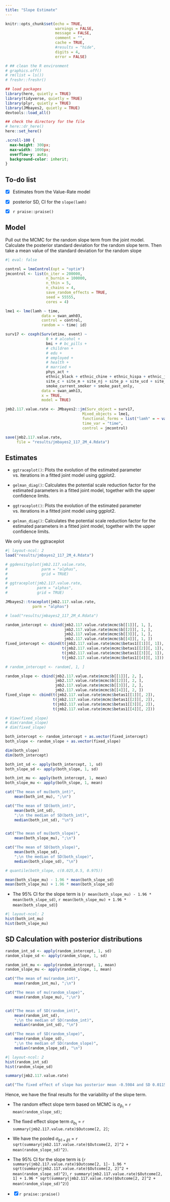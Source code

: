 ```yaml
---
title: "Slope Estimate"
---
```


```r
knitr::opts_chunk$set(echo = TRUE,
                      warnings = FALSE,
                      message = FALSE,
                      comment = "",
                      cache = TRUE,
                      #results = "hide",
                      digits = 4,
                      error = FALSE)

# ## clean the R environment
# graphics.off()
# rm(list = ls())
# freshr::freshr()

## load packages
library(here, quietly = TRUE)
library(tidyverse, quietly = TRUE)
library(plyr, quietly = TRUE)
library(JMbayes2, quietly = TRUE)
devtools::load_all()

## check the directory for the file
# here::dr_here()
here::set_here()

```

```css
.scroll-100 {
  max-height: 300px;
  max-width: 1000px;
  overflow-y: auto;
  background-color: inherit;
}
```

## To-do list

-   [x] Estimates from the Value-Rate model

-   [x] posterior SD, CI for the `slope(lamh)`

-   [x] `r praise::praise()`

## Model

Pull out the MCMC for the random slope term from the joint model. Calculate the posterior standard deviation for the random slope term. Then take a mean value of the standard deviation for the random slope

```r
#| eval: false

control = lmeControl(opt = "optim")
jmcontrol <- list(n_iter = 200000, 
                  n_burnin = 100000, 
                  n_thin = 5,
                  n_chains = 4,
                  save_random_effects = TRUE,
                  seed = 55555,
                  cores = 4)

lme1 <- lme(lamh ~ time,
                data = swan_amh03,
                control = control,
                random = ~ time| id)

surv17 <- coxph(Surv(etime, event) ~ 
                  0 + # alcohol +
                  bmi + # bc_pills + 
                  # children +
                  # edu + 
                  # employed +
                  # health +
                  # married + 
                  phys_act + 
                  ethnic_black + ethnic_chine + ethnic_hispa + ethnic_japan + 
                  site_c + site_m + site_nj + site_p + site_ucd + site_ucla + 
                  smoke_current_smoker + smoke_past_only,
                data = swan_amh13, 
                x = TRUE,
                model = TRUE)

jmb2.117.value.rate <- JMbayes2::jm(Surv_object = surv17,
                                  Mixed_objects = lme1, 
                                  functional_forms = list("lamh" = ~ value(lamh) + slope(lamh)),
                                  time_var = "time",
                                  control = jmcontrol) 

save(jmb2.117.value.rate,
     file = "results/jmbayes2_117_2M_4.Rdata")

```

## Estimates

-   `ggtraceplot()`: Plots the evolution of the estimated parameter vs. iterations in a fitted joint model using ggplot2.

-   `gelman_diag()`: Calculates the potential scale reduction factor for the estimated parameters in a fitted joint model, together with the upper confidence limits.

-   `ggtraceplot()`: Plots the evolution of the estimated parameter vs. iterations in a fitted joint model using ggplot2.

-   `gelman_diag()`: Calculates the potential scale reduction factor for the estimated parameters in a fitted joint model, together with the upper confidence limits.

We only use the ggtraceplot

```r
#| layout-ncol: 2
load("results/jmbayes2_117_2M_4.Rdata")

# ggdensityplot(jmb2.117.value.rate,
#               parm = "alphas", 
#               grid = TRUE)
# 
# ggtraceplot(jmb2.117.value.rate,
#             parm = "alphas", 
#             grid = TRUE)

JMbayes2::traceplot(jmb2.117.value.rate,
            parm = "alphas")

```

```r
# load("results/jmbayes2_117_2M_4.Rdata")

random_intercept <- cbind(jmb2.117.value.rate$mcmc$b[[1]][, 1, ], 
                          jmb2.117.value.rate$mcmc$b[[2]][, 1, ], 
                          jmb2.117.value.rate$mcmc$b[[3]][, 1, ], 
                          jmb2.117.value.rate$mcmc$b[[4]][, 1, ])
fixed_intercept <- cbind(t(jmb2.117.value.rate$mcmc$betas1[[1]][, 1]), 
                         t(jmb2.117.value.rate$mcmc$betas1[[2]][, 1]), 
                         t(jmb2.117.value.rate$mcmc$betas1[[3]][, 1]), 
                         t(jmb2.117.value.rate$mcmc$betas1[[4]][, 1]))

# random_intercept <- random[, 1, ] 

random_slope <- cbind(jmb2.117.value.rate$mcmc$b[[1]][, 2, ], 
                      jmb2.117.value.rate$mcmc$b[[2]][, 2, ], 
                      jmb2.117.value.rate$mcmc$b[[3]][, 2, ], 
                      jmb2.117.value.rate$mcmc$b[[4]][, 2, ])
fixed_slope <- cbind(t(jmb2.117.value.rate$mcmc$betas1[[1]][, 2]), 
                     t(jmb2.117.value.rate$mcmc$betas1[[2]][, 2]), 
                     t(jmb2.117.value.rate$mcmc$betas1[[3]][, 2]), 
                     t(jmb2.117.value.rate$mcmc$betas1[[4]][, 2]))

# View(fixed_slope)
# dim(random_slope)
# dim(fixed_slope)

both_intercept <- random_intercept + as.vector(fixed_intercept)
both_slope <- random_slope + as.vector(fixed_slope)

dim(both_slope)
dim(both_intercept)
```

```r
both_int_sd <- apply(both_intercept, 1, sd)
both_slope_sd <- apply(both_slope, 1, sd)

both_int_mu <- apply(both_intercept, 1, mean)
both_slope_mu <- apply(both_slope, 1, mean)

cat("The mean of mu(both_int)", 
    mean(both_int_mu), ";\n")

cat("The mean of SD(both_int)", 
    mean(both_int_sd), 
    ";\n the median of SD(both_int)",
    median(both_int_sd), "\n")


cat("The mean of mu(both_slope)",
    mean(both_slope_mu), ";\n")

cat("The mean of SD(both_slope)",
    mean(both_slope_sd), 
    ";\n the median of SD(both_slope)",
    median(both_slope_sd), "\n")

# quantile(both_slope, c(0.025,0.5, 0.975))

mean(both_slope_mu) - 1.96 * mean(both_slope_sd)
mean(both_slope_mu) + 1.96 * mean(both_slope_sd)
```

-   The 95% CI for the slope term is (`r mean(both_slope_mu) - 1.96 * mean(both_slope_sd)`, `r mean(both_slope_mu) + 1.96 * mean(both_slope_sd)`)

```r
#| layout-ncol: 2
hist(both_int_mu)
hist(both_slope_mu)
```

## SD Calculation with posterior distributions

```r
random_int_sd <- apply(random_intercept, 1, sd)
random_slope_sd <- apply(random_slope, 1, sd)

random_int_mu <- apply(random_intercept, 1, mean)
random_slope_mu <- apply(random_slope, 1, mean)

cat("The mean of mu(random_int)", 
    mean(random_int_mu), ";\n")

cat("The mean of mu(random_slope)",
    mean(random_slope_mu), ";\n")


cat("The mean of SD(random_int)", 
    mean(random_int_sd), 
    ";\n the median of SD(random_int)",
    median(random_int_sd), "\n")

cat("The mean of SD(random_slope)",
    mean(random_slope_sd), 
    ";\n the median of SD(random_slope)",
    median(random_slope_sd), "\n")

```

```r
#| layout-ncol: 2
hist(random_int_sd)
hist(random_slope_sd)
```

```r
summary(jmb2.117.value.rate)

cat("The fixed effect of slope has posterior mean -0.5984 and SD 0.0115;\n")
```

Hence, we have the final results for the variability of the slope term.

-   The random effect slope term based on MCMC is $\sigma_{\beta_1}$ = `r mean(random_slope_sd)`;

-   The fixed effect slope term $\sigma_{b_1}$ = `r summary(jmb2.117.value.rate)$Outcome[2, 2]`;

-   We have the pooled $\sigma_{b1 + \beta1}$ = `r sqrt(summary(jmb2.117.value.rate)$Outcome[2, 2]^2 + mean(random_slope_sd)^2)`.

-   The 95% CI for the slope term is (`r summary(jmb2.117.value.rate)$Outcome[2, 1]- 1.96 * sqrt(summary(jmb2.117.value.rate)$Outcome[2, 2]^2 + mean(random_slope_sd)^2)`, `r summary(jmb2.117.value.rate)$Outcome[2, 1] + 1.96 * sqrt(summary(jmb2.117.value.rate)$Outcome[2, 2]^2 + mean(random_slope_sd)^2)`)

-   [x] `r praise::praise()`
